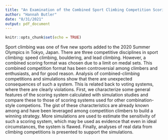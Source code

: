```yaml
---
title: "An Examination of the Combined Sport Climbing Competition Scoring System"
author: "Hannah Butler"
date: "8/31/2021"
output: pdf_document
---
```


```r
knitr::opts_chunk$set(echo = TRUE)
```

Sport climbing was one of five new sports added to the 2020 Summer Olympics in Tokyo, Japan. There are three competitive disciplines in sport climbing: speed climbing, bouldering, and lead climbing. However, a combined scoring format was chosen due to a limit on medal sets. This combined competition format has been controversial among climbers and enthusiasts, and for good reason. Analysis of combined-climbing competitions and simulations show that there are unexpected consequences of such a system. This is related back to voting systems, where there are clearly violations. First, we characterize some general features of the scoring system calculated with simulation studies and compare these to those of scoring systems used for other combination-style competions. The gist of these characteristics are already known among and have been leveraged among competition climbers to build a winning strategy. More simulations are used to estimate the sensitivity of such a scoring system, which may be used as evidence that even in ideal circumstances, the system is flawed. Finally, analyses of real data from climbing competitions is presented to support the simulations. 